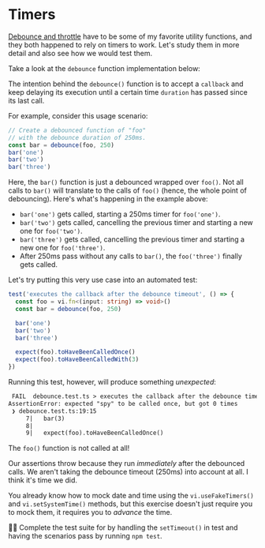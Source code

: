 # Timers

[Debounce and throttle](https://kettanaito.com/blog/debounce-vs-throttle) have to be some of my favorite utility functions, and they both happened to rely on timers to work. Let's study them in more detail and also see how we would test them.

Take a look at the `debounce` function implementation below:

<CodeFile file="debounce.ts" />

The intention behind the `debounce()` function is to accept a `callback` and keep delaying its execution until a certain time `duration` has passed since its last call.

For example, consider this usage scenario:

```ts
// Create a debounced function of "foo"
// with the debounce duration of 250ms.
const bar = debounce(foo, 250)
bar('one')
bar('two')
bar('three')
```

Here, the `bar()` function is just a debounced wrapped over `foo()`. Not all calls to `bar()` will translate to the calls of `foo()` (hence, the whole point of debouncing). Here's what's happening in the example above:

- `bar('one')` gets called, starting a 250ms timer for `foo('one')`.
- `bar('two')` gets called, cancelling the previous timer and starting a new one for `foo('two')`.
- `bar('three')` gets called, cancelling the previous timer and starting a new one for `foo('three')`.
- After 250ms pass without any calls to `bar()`, the `foo('three')` finally gets called.

Let's try putting this very use case into an automated test:

```ts filename=debounce.test.ts
test('executes the callback after the debounce timeout', () => {
  const foo = vi.fn<(input: string) => void>()
  const bar = debounce(foo, 250)

  bar('one')
  bar('two')
  bar('three')

  expect(foo).toHaveBeenCalledOnce()
  expect(foo).toHaveBeenCalledWith(3)
})
```

Running this test, however, will produce something _unexpected_:

```txt highlight=6
 FAIL  debounce.test.ts > executes the callback after the debounce timeout
AssertionError: expected "spy" to be called once, but got 0 times
 ❯ debounce.test.ts:19:15
     7|   bar(3)
     8|
     9|   expect(foo).toHaveBeenCalledOnce()
```

The `foo()` function is not called at all!

Our assertions throw because they run _immediately_ after the debounced calls. We aren't taking the debounce timeout (250ms) into account at all. I think it's time we did.

You already know how to mock date and time using the `vi.useFakeTimers()` and `vi.setSystemTime()` methods, but this exercise doesn't just require you to mock them, it requires you to _advance_ the time.

👨‍💼 Complete the test suite for <InlineFile file="debounce.test.ts" /> by handling the `setTimeout()` in test and having the scenarios pass by running `npm test`.
